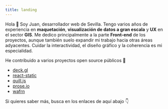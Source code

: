```yaml
---
title: landing
---
```


Hola 👋 Soy Juan, desarrollador web de Sevilla. Tengo varios años de experiencia en **maquetación**, **visualización de datos a gran escala** y **UX** en el sector **GIS**. Me dedico principalmente a la parte **Front-end** de los proyectos, aunque también suelo expandir mi trabajo hacia otras áreas adyacentes. Cuidar la interactividad, el diseño gráfico y la coherencia es mi especialidad.

He contribuido a varios proyectos open source p&uacute;blicos 🤝

* [deck.gl](https://github.com/visgl/deck.gl/pulls?q=is%3Apr+author%3Ajuandjara)
* [react-static](https://www.npmjs.com/package/react-static-plugin-md)
* [quill.js](https://www.npmjs.com/package/quill-blot-formatter-mobile)
* [prose.io](https://github.com/prose/prose/pull/1129)
* [wafrn](https://github.com/gabboman/wafrn/pulls/juandjara)

Si quieres saber más, busca en los enlaces de aqu&iacute; abajo 👇

<Social icon="/icons/fediverse.svg" label="WAFRN" link="https://app.wafrn.net/javascript" />
<Social icon="/icons/mastodon.svg" label="Mastodon" link="https://paquita.masto.host/@juandjara" />
<Social icon="/icons/twitter.svg" label="Twitter" link="https://twitter.com/_juandjara" />
<Social icon="/icons/github.svg" label="Github" link="https://github.com/juandjara" />
<Social icon="/icons/instagram.svg" label="Instagram" link="https://instagram.com/_juandjara" />
<Social icon="/icons/email.svg" label="Email" link="mailto:hola@juandjara.com" />
